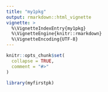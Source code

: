 ```yaml
---
title: "my1pkg"
output: rmarkdown::html_vignette
vignette: >
  %\VignetteIndexEntry{my1pkg}
  %\VignetteEngine{knitr::rmarkdown}
  %\VignetteEncoding{UTF-8}
---
```


```r
knitr::opts_chunk$set(
  collapse = TRUE,
  comment = "#>"
)
```

```r
library(myfirstpk)
```
